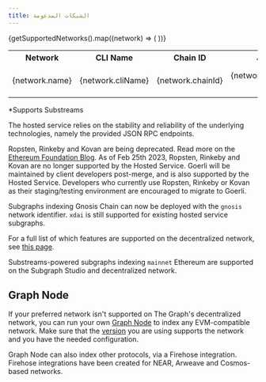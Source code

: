 ```yaml
---
title: الشبكات المدعومة
---
```



<Table>
  <tr>
    <th>Network</th>
    <th>CLI Name</th>
    <th align="center">Chain ID</th>
    <th align="center">الخدمة المستضافة</th>
    <th align="center">Subgraph Studio</th>
    <th align="center">Decentralized Network</th>
  </tr>
  {getSupportedNetworks().map((network) => (
    <tr key={network.cliName}>
      <td>{network.name}</td>
      <td>
        <CodeInline>{network.cliName}</CodeInline>
      </td>
      <td align="center">{network.chainId}</td>
      <td align="center">{network.supportedOnHosted ? '✓' : null}</td>
      <td align="center">
        {network.supportedOnStudio ? `✓${network.substreams?.includes('studio') ? '*' : ''}` : null}
      </td>
      <td align="center">
        {network.supportedOnNetwork ? `✓${network.substreams?.includes('network') ? '*' : ''}` : null}
      </td>
    </tr>
  ))}
</Table>

\*Supports Substreams

The hosted service relies on the stability and reliability of the underlying technologies, namely the provided JSON RPC endpoints.

Ropsten, Rinkeby and Kovan are being deprecated. Read more on the [Ethereum Foundation Blog](https://blog.ethereum.org/2022/06/21/testnet-deprecation). As of Feb 25th 2023, Ropsten, Rinkeby and Kovan are no longer supported by the Hosted Service. Goerli will be maintained by client developers post-merge, and is also supported by the Hosted Service. Developers who currently use Ropsten, Rinkeby or Kovan as their staging/testing environment are encouraged to migrate to Goerli.

Subgraphs indexing Gnosis Chain can now be deployed with the `gnosis` network identifier. `xdai` is still supported for existing hosted service subgraphs.

For a full list of which features are supported on the decentralized network, see [this page](https://github.com/graphprotocol/indexer/blob/main/docs/feature-support-matrix.md).

Substreams-powered subgraphs indexing `mainnet` Ethereum are supported on the Subgraph Studio and decentralized network.

## Graph Node

If your preferred network isn't supported on The Graph's decentralized network, you can run your own [Graph Node](https://github.com/graphprotocol/graph-node) to index any EVM-compatible network. Make sure that the [version](https://github.com/graphprotocol/graph-node/releases) you are using supports the network and you have the needed configuration.

Graph Node can also index other protocols, via a Firehose integration. Firehose integrations have been created for NEAR, Arweave and Cosmos-based networks.
